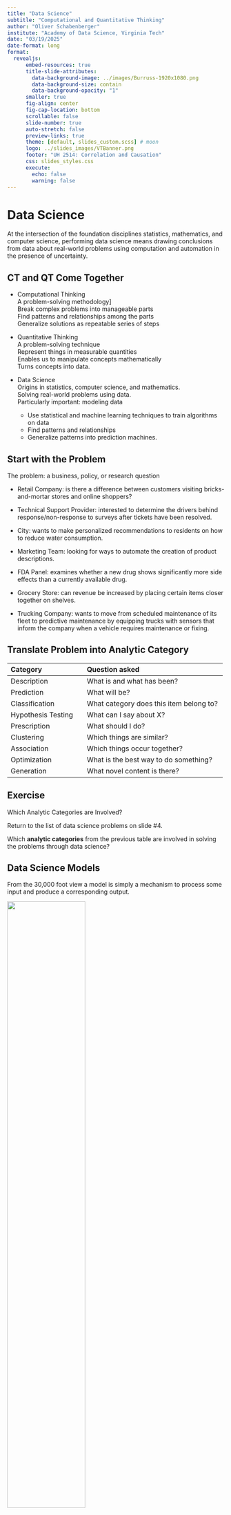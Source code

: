 ```yaml
---
title: "Data Science"
subtitle: "Computational and Quantitative Thinking"
author: "Oliver Schabenberger"
institute: "Academy of Data Science, Virginia Tech"
date: "03/19/2025"
date-format: long
format: 
  revealjs:
      embed-resources: true
      title-slide-attributes:
        data-background-image: ../images/Burruss-1920x1080.png
        data-background-size: contain  
        data-background-opacity: "1"
      smaller: true
      fig-align: center
      fig-cap-location: bottom
      scrollable: false
      slide-number: true
      auto-stretch: false
      preview-links: true
      theme: [default, slides_custom.scss] # moon
      logo: ../slides_images/VTBanner.png
      footer: "UH 2514: Correlation and Causation"
      css: slides_styles.css
      execute:
        echo: false
        warning: false      
---
```



# Data Science

:::{.absolute top=150}
:::{.centered}
At the intersection of the foundation disciplines statistics, mathematics, and 
computer science, performing data science means drawing conclusions from data 
about real-world problems using computation and automation in the presence of 
uncertainty.
:::
:::

## CT and QT Come Together

:::{.incremental .highlight-last}
* [Computational Thinking]{.maroon}
<br/>A problem-solving methodology]
<br/>Break complex problems into manageable parts
<br/>Find patterns and relationships among the parts
<br/>Generalize solutions as repeatable series of steps  

* [Quantitative Thinking]{.maroon}
<br/>A problem-solving technique
<br/>Represent things in measurable quantities
<br/>Enables us to manipulate concepts mathematically 
<br/>Turns concepts into data.  


* [Data Science]{.maroon}
<br/>Origins in statistics, computer science, and mathematics. 
<br/>Solving real-world problems using data. 
<br/>Particularly important: modeling data
    * Use statistical and machine learning techniques to train algorithms on data
    * Find patterns and relationships 
    * Generalize patterns into prediction machines. 
:::


## Start with the Problem

[The problem: a business, policy, or research question]{.maroon}

:::{.incremental}
- [Retail Company]{.orange}: is there a difference between customers visiting bricks-and-mortar 
stores and online shoppers?

- [Technical Support Provider]{.orange}: interested to determine the drivers behind
response/non-response to surveys after tickets have been resolved. 

- [City]{.orange}: wants to make personalized recommendations to residents on how to reduce water 
consumption.

- [Marketing Team]{.orange}: looking for ways to automate the creation of product descriptions.

- [FDA Panel]{.orange}: examines whether a new drug shows significantly more side effects 
than a currently available drug.

- [Grocery Store]{.orange}: can revenue be increased by placing certain items closer together 
on shelves.

- [Trucking Company]{.orange}: wants to move from scheduled maintenance of its fleet to
predictive maintenance by equipping trucks with sensors that inform the company
when a vehicle requires maintenance or fixing.
:::

## Translate Problem into Analytic Category

:::{.absolute top=125}
| [Category]{.maroon} | [Question asked]{.maroon} |
|:----|:--------|
| [Description]{.orange}        | What is and what has been?              | 
| [Prediction]{.orange}         | What will be?                           |
| [Classification]{.orange}     | What category does this item belong to? |
| [Hypothesis Testing]{.orange} | What can I say about X?                 |
| [Prescription]{.orange}       | What should I do?                       |
| [Clustering]{.orange}         | Which things are similar?               |
| [Association]{.orange}        | Which things occur together?            | 
| [Optimization]{.orange}       | What is the best way to do something?   |
| [Generation]{.orange}         | What novel content is there?            |
:::


## Exercise

:::{.absolute top=200}
:::{.assignment}
::::{.assignment-header}
Which Analytic Categories are Involved?
::::
::::{.assignment-container}
Return to the list of data science problems on slide \#4.

Which **analytic categories** from the previous table are involved in 
solving the problems through data science?
::::
:::
:::


## Data Science Models 

:::{.absolute top=125}
:::{.centered}
From the 30,000 foot view a model is simply a mechanism to process some input and 
produce a corresponding output.
:::

![](../slides_images/BasicModel.png){fig-align=center width=60%}

* [Input]{.maroon}: some form of data

* [Algorithm]{.maroon}: processes the input

* [Output]{.maroon}: the result of the algorithm

* [Example]{.maroon}: Income tax software
:::

## Data Science Models

:::{.centered}
Reality of modeling is a bit more complicated.\
Structuring and categorizing input, algorithm, and output in data science models.
:::

![](../images/DataScienceModels.png){.lightbox fig-align="center" width=60%}

## Signal and Noise

:::{.incremental .highlight-last}
* [Models Separate Signal and Noise]{.maroon}
<br/>**Signal**: Systematic, non-random effects in the data
<br/>**Noise**: Unpredictable randomness around the signal  


* [Intelligence Analysis]{.maroon}
<br/>**Signal**: Information we are trying to find
<br/>**Noise**: Cacophony of other information that obscures the signal
<br/>Noise can be a signal for something else but is irrelevant for 
what we are trying to predict
<br/>Note: hindsight is 20:20  


* [Finding the Signal]{.maroon}
<br/>A non-trivial exercise
<br/>Signals obscured by noise
<br/>Multiple signals in the data
<br/>Noise can masquerade as signal
:::

## Exercise

:::{.assignment}
::::{.assignment-header}
Theophylline Concentration
::::

::::{.assignment-container}
The figure below shows the concentration of the drug theophylline over 24 hours
after administration of the drug in two groups of patients. 
There are 98 data points of theophylline concentration and
measurement time. 

- What are the signals in the data? 
- What is noise? 

```r
theop  <- read.csv("../data/theophylline.csv")
attach(theop)
```

```r
#| fig.cap: Theophylline concentration over time in two groups of patients.
plot(time,conc, 
     ylab="Concentration",
     xlab="Time (hrs)",
     pch=group, 
     col=group,cex=0.8, las=1,bty="l")
gr <- unique(theop$group)
legend("topright",
       legend=c("Group 1","Group 2"),
       cex=0.8,
       pch=gr,col=gr)
```
::::
:::

## Mistaking Signal for Noise

* [Figure 11-4 from Silver (2012)]{.maroon}
<br/>Six time series "trends"
<br/>Four of them are pure random walks (purely random)
<br/>Two of them are actual Dow Jones Industrial Averages over 1,000 trading days


![](../images/Figure11_4_Silver.png){fig-align="center" width=50%}

## Exercise

:::{.assignment}
::::{.assignment-header}
Southern Oscillation Index (SOI)
::::
::::{.assignment-container}
* (SOI) is based on the observed sea level pressure differences between Tahiti and
Darwin, Australia. 
* Measures the large-scale fluctuations in air pressure between the western and eastern
tropical Pacific
* Periods of positive SOI: La Niña 
* Periods of negative SOI: El Niño


```r
#| fig.cap: Monthly SOI data from 1951 to mid-2023 according to NOAA.
soi_data <- read.csv(file="../data/southern_oscillation.csv")
plot(soi_data$time,soi_data$soi, cex=0.4, type="h",
     las=1,
     bty="l",
     col="darkslategray",
     xlab="Time", ylab="SOI",
     xlim=c(1950,2024))
```
::::
:::

## Supervised Learning

* [Most important type of learning from data]{.maroon}

* [Named after analogy to teacher in classroom]{.maroon}
<br/>The teacher asks students questions
<br/>The teacher knows the correct answer
<br/>Measures quality of the answer 
<br/>We do not want students to memorize answers
<br/>We want them to become problem solvers, applying learned knowledge to new problems:
**generalization**.

## Supervised Learning and Data Science Models

:::{.incremental}
* [Target Variable]{.maroon}
<br/>Other names: dependent variable, response variable, output variable
<br/>The attribute we wish to draw conclusions about
<br/>Its values represent the correct answers we train the model on  

* [Input variables]{.maroon}
<br/>Other names: independent variables, factors, regressors
<br/>They should be somehow related to the target variable
<br/>Relationships are used to construct a mathematical representation

* [Learning and Teaching]{.maroon}
<br/> The problems asked by the teacher, the learning algorithm, are the data points.
<br/> The values of the target variable are the the correct answers. 
<br/> The input variables represent the information used by the students to answer the 
questions. 
<br/> During training, the algorithm makes the connection between input variables and target variable
<br/> Later we can apply the trained algorithm to new observations for
which the label (the true value) is unknown.
:::


## Exercise

:::{.assignment}
::::{.assignment-header}
Nail Pull Test for Drywall
::::
::::{.assignment-container}
The quality of drywall is measured with a **nail pull test**. A standard fastener is
pulled through the entire wall, including the nail's head. The reported value for 
Nail Pull Resistance is the maximum stress achieved while the head penetrates through 
the board surface and core.

- What is the target variable of a model for the nail pull test?
- What are potential input variables of the model?
- What are the benefits of deriving a data science model for the nail pull test?

<br/>

:::{.centered}
{{< video https://www.youtube.com/watch?v=-HnyHuKfZdQ >}}
:::
::::
:::

## Labeling

* The values of the target variable are also called the **labels** in machine learning. 

* Name stems from image analysis: prior to training human interpreters label the content of images

![](../images/image_labeling.webp){fig-align="center" width=60%}


## Supervised Learning Goals. 

<br/>

-   Predict the target variable from input variables.

-   Develop a function that approximates the underlying relationship between inputs and outputs.

-   Understand the relationship between inputs and outputs.

-   Classify observations into categories of the target variable based on the input variables.

-   Group the observations into sets of similar data based on the values of the target variable and based on values of the inputs.

-   Reduce the dimensionality of the problem by transforming target and inputs from a high-dimensional to a lower-dimensional space.

-   Test hypotheses about the target variable.

## Generalization

<br/>

:::{.centered}
Our teacher has the noble goal of not just drilling the correct answers but to
turn the students into problem solvers who can apply concepts to solve new
questions. \
\
What is the parallel of this concept in supervised machine learning?
:::

<br/>

* Need to test how well the model works for new data points

* Want to get great answers (predictions, classifications, forecasts) on 
previously unseen data 

* Avoid **overfitting**: building models that follow the training data too closely

* Avoid **underfitting**: building models that are too simple

* This is known as the **bias--variance** tradeoff in data science

## Example

:::{.example}
::::{.example-header}
Melanoma Incidences
::::
::::{.example-container}

Data from the Connecticut Tumor Registry on age-adjusted numbers of melanoma 
incidences per 100,000 people for the 37 years from 1936 to 1972. 

```r
melanoma <- read.csv("../data/melanoma.csv")
```


``` r
plot(x=melanoma$year,
     y=melanoma$incidences,
     ylab="Incidences",
     xlab="Year",
     bty="l",
     las=1,
     ylim=c(0,6))
```
::::
:::

## Example

:::{.example}
::::{.example-header}
Melanoma Incidences: Possible Signals
::::
::::{.example-container}

``` r
#| fig.cap: Models of different degree of smoothness for the Melanoma data.
library(splines)
regspl_02 <- lm(incidences ~ ns(year,df= 2), data=melanoma)
regspl_07 <- lm(incidences ~ ns(year,df= 7), data=melanoma)
regspl_10 <- lm(incidences ~ ns(year,df=10), data=melanoma)
regspl_25 <- lm(incidences ~ ns(year,df=25), data=melanoma)

yr <- seq(1936,1972,length.out=50)

plot(melanoma$year,melanoma$incidences,
     las=1,
     bty="l",
     xlab="Year",
     ylab="Incidences")
lines(yr,predict(regspl_02,newdata=data.frame(year=yr)), 
      col="black"    , lty="solid", lwd=1.5)
lines(yr,predict(regspl_07,newdata=data.frame(year=yr)), 
      col="red"      , lty="dotted", lwd=2)
lines(yr,predict(regspl_10,newdata=data.frame(year=yr)), 
      col="blue"     , lty="dashed", lwd=2)
lines(yr,predict(regspl_25,newdata=data.frame(year=yr)), 
      col="darkgreen", lty="dotdash", lwd=2)

```
::::
:::


## All Models are Wrong. Some are Useful.


* [G.E.P. Box Quotes (1976)]{.maroon}

:::{.quote}
Since all models are wrong the scientist cannot obtain a "correct" one by excessive elaboration.\
\
Since all models are wrong the scientist must be alert to what is importantly wrong.
:::

* [G.E.P. Box Quotes (1987)]{.maroon}

:::{.quote}
All models are wrong, but some are useful.
:::


* [What did he mean by that?]{.maroon}


## Assignment 
:::{.assignment}
::::{.assignment-header}
Compartmental Models in Epidemiology
::::
::::{.assignment-container style="font-size: 0.8em;"}
The SIR (Susceptible--Infectious--Recovered) model is a standard model in 
epidemiology. It describes how an infectious disease moves through a population. 
At each point in time an individual is in one of three states, called **compartments**: 

* **S**: You have not had the disease but you are **susceptible** to it
* **I**: You are **infected** by the disease
* **R**: You are **recovered** from the disease, or dead 

Assumptions of the SIR model:

* The disease progresses in only one direction, from S to I to R. 
* Everyone is equally susceptible and behaves the same way.
* Everyone is equally likely to be vaccinated, if a vaccine is available.
* All members of the populations intermingle at random.

---

1. What does vaccination look like in terms of s SIR model?
2. Do the SIR model assumptions invalidate the model for some diseases and
circumstances?
3. Does the SIR model apply to the COVID-19 pandemic?
::::
:::

## Assignment

:::{.assignment}
::::{.assignment-header}
Reproduction Number $R_0$ Epidemiology
::::
::::{.assignment-container}
The rate at which a disease spreads through the population is measured by the
**basic reproduction** number, $R_0$. This number, which we became all too 
familiar with during the COVID-19 pandemic, measures the number of uninfected 
people expected to catch the disease from an infected individual. 

An $R_0$ of
3 means that someone who contracts the disease is expected to pass it on to three
other individuals. In the absence of vaccines or quarantines, any disease with
$R_0 > 1$ will eventually spread to the entire population.

- Discuss whether the assumptions of the SIR model apply to the COVID-19 pandemic.

- What could be reasons why epidemiologists hold on to a SIR model even if one 
or more of its assumptions are violated?

- In some countries COVID intervention measures were directly related to $R_0$,
often called the R-number. Depending on whether a multi-day average of $R_0$ was above
or below a threshold COVID restrictions were more severe or relaxed.
$R_0$ is calculated either retrospectively from epidemiological data (such as data from contact 
tracing) or using theoretical mathematical models based on differential equations
such as the SIR model. Discuss the pros and cons of the two approaches.

- Is $R_0$ a biological constant of a pathogen, or is it a function of human
behavior **and** characteristics of the pathogen?
::::
:::



## Stochastic Models

- [Incorporate uncertainty explicitly]{.maroon}

- [Data are inherently noisy]{.maroon}

- [Allowing for random variation leads to simpler models]{.maroon}

## Exercise

:::{.assignment}
::::{.assignment-header}
Modeling Coin Flips
::::
::::{.assignment-container}
Goal: predict whether a coin, when flipped, lands on Heads or Tails.

Approach 1: Develop a mathematical model that captures the forces acting on
the coin

- What are the inputs you consider for this model?
- Are you building one big model or a combination of sub-models?
- What are assumptions you are making? 

Approach 2: Develop a stochastic model to predict coin flips.

- What are the assumptions of this model?
- What are the unknowns (parameters) in the model?
- What sort of statements will you be able to make about a particular coin?
- How would you establish whether a given coin is fair (heads and tails equally likely)?

::::
:::


